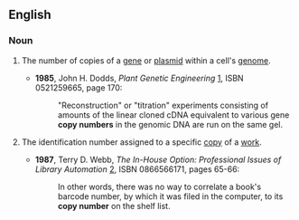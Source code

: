 ==English==

===Noun===
{{en-noun}}

# {{lb|en|genetics}} The number of copies of a [[gene]] or [[plasmid]] within a cell's [[genome]].
#* '''1985''', John H. Dodds, ''Plant Genetic Engineering'' [http://books.google.com/books?id=NRWlqtImS08C], ISBN 0521259665, page 170:
#*: "Reconstruction" or "titration" experiments consisting of amounts of the linear cloned cDNA equivalent to various gene '''copy numbers''' in the genomic DNA are run on the same gel.
# {{lb|en|library science}} The identification number assigned to a specific [[copy]] of a [[work]].
#* '''1987''', Terry D. Webb, ''The In-House Option: Professional Issues of Library Automation'' [http://books.google.com/books?id=I_ioktWyDK4C], ISBN 0866566171, pages 65-66:
#*: In other words, there was no way to correlate a book's barcode number, by which it was filed in the computer, to its '''copy number''' on the shelf list.